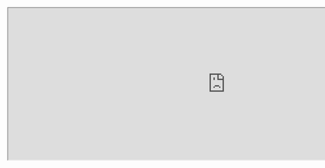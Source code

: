 <div className="replay-block">
  <iframe
    src="https://app.dashcam.io/replay/6866ef636fc7062e3e59acbf?share=3P3YJpiinpeKpqHyQ3PFcQ&embed=true&timestamp=90000&playbackRate=5"
    width="1000"
    height="350"
  />
</div>
